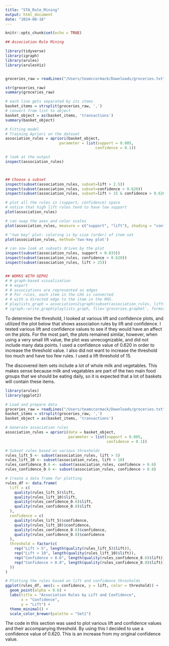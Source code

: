 ```yaml
---
title: "STA_Rule_Mining"
output: html_document
date: "2024-08-18"
---
```


```r
knitr::opts_chunk$set(echo = TRUE)
```


```r
## Association Rule Mining 

library(tidyverse)
library(igraph)
library(arules)  
library(arulesViz)


groceries_raw = readLines("/Users/teamccormack/Downloads/groceries.txt")

str(groceries_raw)
summary(groceries_raw)

# each line gets separated by its items 
basket_items = strsplit(groceries_raw, ',')
# convert from list to object 
basket_object = as(basket_items, 'transactions')
summary(basket_object)

# Fitting model 
# Training Apriori on the dataset 
association_rules = apriori(basket_object, 
						parameter = list(support = 0.005, 
										confidence = 0.1)) 

# look at the output
inspect(association_rules)



## Choose a subset
inspect(subset(association_rules, subset=lift > 2.5))
inspect(subset(association_rules, subset=confidence > 0.620))
inspect(subset(association_rules, subset=lift > 15 & confidence > 0.620))

# plot all the rules in (support, confidence) space
# notice that high lift rules tend to have low support
plot(association_rules)

# can swap the axes and color scales
plot(association_rules, measure = c("support", "lift"), shading = "confidence")

# "two key" plot: coloring is by size (order) of item set
plot(association_rules, method='two-key plot')

# can now look at subsets driven by the plot
inspect(subset(association_rules, support > 0.035))
inspect(subset(association_rules, confidence > 0.620))
inspect(subset(association_rules, lift > 25))


## WORKS WITH GEPHI
# # graph-based visualization
# # export
# # associations are represented as edges
# # For rules, each item in the LHS is connected
# # with a directed edge to the item in the RHS. 
# playlists_graph = associations2igraph(subset(association_rules, lift>4), associationsAsNodes = FALSE)
# igraph::write_graph(playlists_graph, file='groceries.graphml', format = "graphml")

```
To determine the threshold, I looked at various lift and confidence plots, and utilized the plot below that shows association rules by lift and confidence. I tested various lift and confidence values to see if they would have an affect on the plots. For the most part, the plots remained similar, however, when using a very small lift value, the plot was unrecognizable, and did not include many data points. I used a confidence value of 0.620 in order to increase the threshold value. I also did not want to increase the threshold too much and have too few rules. I used a lift threshold of 15. 

The discovered item sets include a lot of whole milk and vegetables. This makes sense because milk and vegatables are part of the two main food groups that we should be eating daily, so it is expected that a lot of baskets will contain these items. 

```r
library(arules)
library(ggplot2)

# Load and prepare data
groceries_raw = readLines("/Users/teamccormack/Downloads/groceries.txt")
basket_items = strsplit(groceries_raw, ',')
basket_object = as(basket_items, 'transactions')

# Generate association rules
association_rules = apriori(data = basket_object, 
                            parameter = list(support = 0.005, 
                                             confidence = 0.1))

# Subset rules based on various thresholds
rules_lift_5 <- subset(association_rules, lift > 5)
rules_lift_10 <- subset(association_rules, lift > 10)
rules_confidence_0.6 <- subset(association_rules, confidence > 0.6)
rules_confidence_0.8 <- subset(association_rules, confidence > 0.8)

# Create a data frame for plotting
rules_df <- data.frame(
  lift = c(
    quality(rules_lift_5)$lift,
    quality(rules_lift_10)$lift,
    quality(rules_confidence_0.6)$lift,
    quality(rules_confidence_0.8)$lift
  ),
  confidence = c(
    quality(rules_lift_5)$confidence,
    quality(rules_lift_10)$confidence,
    quality(rules_confidence_0.6)$confidence,
    quality(rules_confidence_0.8)$confidence
  ),
  threshold = factor(c(
    rep("Lift > 5", length(quality(rules_lift_5)$lift)),
    rep("Lift > 10", length(quality(rules_lift_10)$lift)),
    rep("Confidence > 0.6", length(quality(rules_confidence_0.6)$lift)),
    rep("Confidence > 0.8", length(quality(rules_confidence_0.8)$lift))
  ))
)

# Plotting the rules based on lift and confidence thresholds
ggplot(rules_df, aes(x = confidence, y = lift, color = threshold)) +
  geom_point(alpha = 0.6) +
  labs(title = "Association Rules by Lift and Confidence",
       x = "Confidence",
       y = "Lift") +
  theme_minimal() +
  scale_color_brewer(palette = "Set1")

```
The code in this section was used to plot various lift and confidence values and their accompanying threshold. By using this I decided to use a confidence value of 0.620. This is an increase from my original confidence value.

